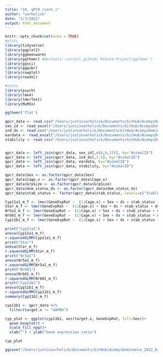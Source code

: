```yaml
---
title: "10. qPCR (cont.)"
author: "varholick"
date: "1/3/2022"
output: html_document
---
```


```r
knitr::opts_chunk$set(echo = TRUE)
#plots
library(tidyverse)
library(ggplot2)
library(ggbeeswarm)
library(ggthemr) #devtools::install_github('Mikata-Project/ggthemr')
library(ggsci)
library(ggpubr)
library(cowplot)
library(readxl)

#stats
library(psych)
library(lme4)
library(lmerTest)
library(MuMIn)

ggthemr('flat')
```
```r
qpcr_data <- read.csv("/Users/justinvarholick/Documents/GitHub/AcomysDominance_2022_Data_Results/Data/qpcr_combined_040122.csv")
sex_id <- read_excel("/Users/justinvarholick/Documents/GitHub/AcomysDominance_2022_Data_Results/Data/AcomysDomRegen_Inventory.xlsx", sheet = "Sheet1")
ind_ds <- read.csv("/Users/justinvarholick/Documents/GitHub/AcomysDominance_2022_Data_Results/Data/dscorebyanimal_edited.csv")
eardata <- read_excel("/Users/justinvarholick/Documents/GitHub/AcomysDominance_2022_Data_Results/Data/EarDaysToClose.xlsx")
stability <- read.csv("/Users/justinvarholick/Documents/GitHub/AcomysDominance_2022_Data_Results/Data/stabilitybycage.csv")


qpcr_data <- left_join(qpcr_data, sex_id[,c(4,6,15)], by="AnimalID")
qpcr_data <- left_join(qpcr_data, ind_ds[,2:5], by="AnimalID")
qpcr_data <- left_join(qpcr_data, eardata, by="AnimalID")
qpcr_data <- left_join(qpcr_data, stability, by="AnimalID")

qpcr_data$Sex <- as.factor(qpcr_data$Sex)
qpcr_data$Cage.x <- as.factor(qpcr_data$Cage.x)
qpcr_data$GrpSize <- as.factor(qpcr_data$GrpSize)
qpcr_data$dom_status_ds <- as.factor(qpcr_data$dom_status_ds)
qpcr_data$stab_status <- factor(qpcr_data$stab_status, levels=c("Stable", "Unstable", "Unclear"))
```

```r
Cyp11a1_m_f <- lmer(GeneExpRat ~  (1|Cage.x) + Sex + ds + stab_status + ds*stab_status, filter(qpcr_data, target.x=="Cyp11a1"), REML=TRUE)
Star_m_f <- lmer(GeneExpRat ~  (1|Cage.x) + Sex + ds + stab_status + ds*stab_status, filter(qpcr_data, target.x=="StAR"), REML=TRUE)
Nr5a1_m_f <- lmer(GeneExpRat ~  (1|Cage.x) + Sex + ds + stab_status + ds*stab_status, filter(qpcr_data, target.x=="Nrb01"), REML=TRUE)
Nrb01_m_f <- lmer(GeneExpRat ~  (1|Cage.x) + Sex + ds + stab_status + ds*stab_status, filter(qpcr_data, target.x=="Nr5a1"), REML=TRUE)
Cyp11b1_m_f <- lmer(GeneExpRat ~  (1|Cage.x) + Sex + ds + stab_status + ds*stab_status, filter(qpcr_data, target.x=="Cyp11b1"), REML=TRUE)

print("Cyp11a1")
anova(Cyp11a1_m_f)
r.squaredGLMM(Cyp11a1_m_f)
print("Star")
anova(Star_m_f)
r.squaredGLMM(Star_m_f)
print("Nr5a1")
anova(Nr5a1_m_f)
r.squaredGLMM(Nr5a1_m_f)
print("Nrb01")
anova(Nrb01_m_f)
r.squaredGLMM(Nrb01_m_f)
print("Cyp11b1")
anova(Cyp11b1_m_f)
r.squaredGLMM(Cyp11b1_m_f)
summary(Cyp11b1_m_f)
```

```r
cyp11b1 <- qpcr_data %>% 
  filter(target.x != "GAPDH")

cyp_plot <- ggplot(cyp11b1, aes(target.x, GeneExpRat, fill=Sex))+
  geom_boxplot() +
  scale_fill_npg()+
  xlab("") + ylab("Gene expression ratio")

cyp_plot
```
```r
ggsave("/Users/justinvarholick/Documents/GitHub/AcomysDominance_2022_Data_Results/R generated figures/Fig6_qpcr_plots.tiff", cyp_plot, units="cm", width = 15, height = 15, device='tiff', dpi=300)

```


